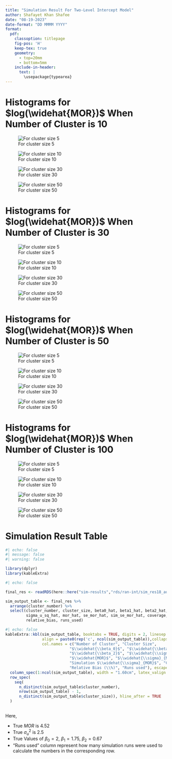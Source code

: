 ```yaml
---
title: "Simulation Result For Two-Level Intercept Model"
author: Shafayet Khan Shafee
date: "08-19-2023"
date-format: "DD MMMM YYYY"
format: 
  pdf:
    classoption: titlepage
    fig-pos: 'H'
    keep-tex: true
    geometry:
      - top=20mm
      - bottom=5mm
    include-in-header:
      text: |
        \usepackage{typearea}
---
```


\newpage

# Histograms for $log(\widehat{MOR})$ When Number of Cluster is 10

\vspace{5mm}

::: {layout="[[50, 50], [-20], [50,50]]"}

![For cluster size 5](../plots/ran-int/hist_10_5.png){#m10n5}

![For cluster size 10](../plots/ran-int/hist_10_10.png){#m10n10}

![For cluster size 30](../plots/ran-int/hist_10_30.png){#m10n30}


![For cluster size 50](../plots/ran-int/hist_10_50.png){#m10n50}

:::

\newpage

<!-- --------------------------------------------------------------------------- -->
<!-- --------------------------------------------------------------------------- -->
<!-- --------------------------------------------------------------------------- -->


# Histograms for $log(\widehat{MOR})$ When Number of Cluster is 30

\vspace{5mm}

::: {layout="[[50, 50], [-20], [50,50]]"}

![For cluster size 5](../plots/ran-int/hist_30_5.png){#m30n5}

![For cluster size 10](../plots/ran-int/hist_30_10.png){#m30n10}

![For cluster size 30](../plots/ran-int/hist_30_30.png){#m30n30}


![For cluster size 50](../plots/ran-int/hist_30_50.png){#m30n50}

:::

\newpage

<!-- --------------------------------------------------------------------------- -->
<!-- --------------------------------------------------------------------------- -->
<!-- --------------------------------------------------------------------------- -->


# Histograms for $log(\widehat{MOR})$ When Number of Cluster is 50

\vspace{5mm}

::: {layout="[[50, 50], [-20], [50,50]]"}

![For cluster size 5](../plots/ran-int/hist_50_5.png){#m50n5}

![For cluster size 10](../plots/ran-int/hist_50_10.png){#m50n10}

![For cluster size 30](../plots/ran-int/hist_50_30.png){#m50n30}



![For cluster size 50](../plots/ran-int/hist_50_50.png){#m50n50}

:::

\newpage

<!-- --------------------------------------------------------------------------- -->
<!-- --------------------------------------------------------------------------- -->
<!-- --------------------------------------------------------------------------- -->


# Histograms for $log(\widehat{MOR})$ When Number of Cluster is 100

\vspace{5mm}

::: {layout="[[50, 50], [-20], [50,50]]"}

![For cluster size 5](../plots/ran-int/hist_100_5.png){#m100n5}

![For cluster size 10](../plots/ran-int/hist_100_10.png){#m100n10}

![For cluster size 30](../plots/ran-int/hist_100_30.png){#m100n30}


![For cluster size 50](../plots/ran-int/hist_100_50.png){#m100n50}

:::


<!-- --------------------------------------------------------------------------- -->
<!-- --------------------------------------------------------------------------- -->
<!-- --------------------------------------------------------------------------- -->

\newpage

\KOMAoptions{usegeometry,paper=landscape,pagesize}
\recalctypearea
\newgeometry{right=10mm,left=20mm}

# Simulation Result Table

```r
#| echo: false
#| message: false
#| warning: false

library(dplyr)
library(kableExtra)
```


```r
#| echo: false

final_res <- readRDS(here::here("sim-results","rds/ran-int/sim_res18_aug.rds"))

sim_output_table <- final_res %>% 
  arrange(cluster_number) %>% 
  select(cluster_number, cluster_size, beta0_hat, beta1_hat, beta2_hat, 
         sigma_u_sq_hat, mor_hat, se_mor_hat, sim_se_mor_hat, coverage, 
         relative_bias, runs_used)
```


\begingroup
<!-- \setlength{\LTleft}{0pt minus 5000pt} -->
<!-- \setlength{\LTright}{0pt minus 5000pt} -->
\fontsize{12pt}{18pt}\selectfont
\addtolength{\tabcolsep}{0.5pt}


```r
#| echo: false
kableExtra::kbl(sim_output_table, booktabs = TRUE, digits = 2, linesep = "",
                align = paste0(rep('c', ncol(sim_output_table)),collapse = ""),
                col.names = c("Number of Cluster", "Cluster Size",
                            "$\\widehat{\\beta_0}$", "$\\widehat{\\beta_1}$", 
                            "$\\widehat{\\beta_2}$", "$\\widehat{\\sigma_u^2}$",
                            "$\\widehat{MOR}$", "$\\widehat{\\sigma}_{MOR}$",
                            "Simulation $\\widehat{\\sigma}_{MOR}$", "CI coverage (95\\%)",
                            "Relative Bias (\\%)", "Runs used"), escape = FALSE) %>% 
  column_spec(1:ncol(sim_output_table), width = "1.60cm", latex_valign = "m") %>% 
  row_spec(
    seq(
      n_distinct(sim_output_table$cluster_number), 
      nrow(sim_output_table) - 1, 
      n_distinct(sim_output_table$cluster_size)), hline_after = TRUE
  )
  

```


\endgroup

\vspace{10mm}

Here,

- True $MOR$ is 4.52
- True $\sigma^2_u$ is 2.5
- True Values of $\beta_0 = 2$, $\beta_1 = 1.75$, $\beta_2 = 0.67$ 
- "Runs used" column represent how many simulation runs were used to calculate the numbers in the corresponding row.

